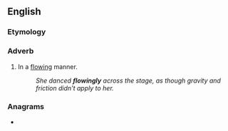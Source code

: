 ==English==

===Etymology===
{{suffix|en|flowing|ly}}

===Adverb===
{{en-adv}}

# In a [[flowing]] manner.
#: ''She danced '''flowingly''' across the stage, as though gravity and friction didn't apply to her.''

===Anagrams===
* {{anagrams|en|flying low}}